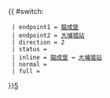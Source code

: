 {{ #switch: {{{format|}}}
  | endpoint1 = [[龍成堡]]
  | endpoint2 = [[大埔墟站公共運輸交匯處|大埔墟站]]
  | direction = 2
  | status =
  | inline = [[龍成堡]] ↔ [[大埔墟站公共運輸交匯處|大埔墟站]]
  | normal =
  | full =
}}<noinclude>[[category:新界居民巴士路線模板|5]]</noinclude>